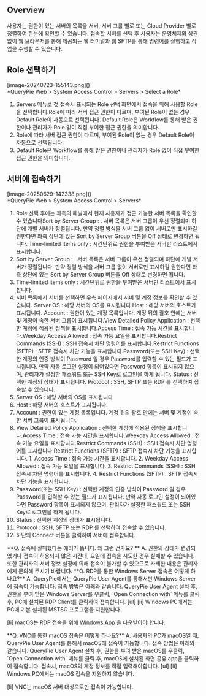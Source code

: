 
## Overview
사용자는 권한이 있는 서버의 목록을 서버, 서버 그룹 별로 또는 Cloud Provider 별로 정렬하여 한눈에 확인할 수 있습니다.  접속할 서버를 선택 후 사용자는 운영체제와 상관없이 웹 브라우저를 통해 제공되는 웹 터미널과 웹 SFTP를 통해 명령어를 실행하고 작업을 수행할 수 있습니다.

## Role 선택하기
<p align="center">
<div>[image-20240723-155143.png]()</div>
*QueryPie Web &gt; System Access Control &gt; Servers &gt; Select a Role*
</p>

1. Servers 메뉴로 첫 접속시 표시되는 Role 선택 화면에서 접속을 위해 사용할 Role을 선택합니다.Role에 따라 서버 접근 권한이 다르며, 부여된 Role이 없는 경우 Default Role이 자동으로 선택됩니다. Default Role은 Workflow를 통해 받은 권한이나 관리자가 Role 없이 직접 부여한 접근 권한을 의미합니다.
  1. Role에 따라 서버 접근 권한이 다르며, 부여된 Role이 없는 경우 Default Role이 자동으로 선택됩니다.
  2. Default Role은 Workflow를 통해 받은 권한이나 관리자가 Role 없이 직접 부여한 접근 권한을 의미합니다.

## 서버에 접속하기
<p align="center">
<div>[image-20250629-142338.png]()</div>
*QueryPie Web &gt; System Access Control &gt; Servers*
</p>

1. Role 선택 후에는 좌측의 패널에서 현재 사용자가 접근 가능한 서버 목록을 확인할 수 있습니다Sort by Server Group : . 서버 목록은 서버 그룹이 우선 정렬되며 하단에 개별 서버가 정렬됩니다. 만약 정렬 방식을 서버 그룹 없이 서버로만 표시하길 원한다면 좌측 상단에 있는 Sort by Server Group 버튼을 Off 상태로 변경하면 됩니다. Time-limited items only : 시간단위로 권한을 부여받은 서버만 리스트에서 표시합니다.
  1. Sort by Server Group : . 서버 목록은 서버 그룹이 우선 정렬되며 하단에 개별 서버가 정렬됩니다. 만약 정렬 방식을 서버 그룹 없이 서버로만 표시하길 원한다면 좌측 상단에 있는 Sort by Server Group 버튼을 Off 상태로 변경하면 됩니다.
  2. Time-limited items only : 시간단위로 권한을 부여받은 서버만 리스트에서 표시합니다.
2. 서버 목록에서 서버를 선택하면 우측 페이지에서 서버 및 계정 정보를 확인할 수 있습니다. Server OS : 해당 서버의 OS를 표시됩니다 Host : 해당 서버의 호스트가 표시됩니다. Account : 권한이 있는 계정 목록입니다. 계정 뒤의 괄호 안에는 서버 및 계정이 속한 서버 그룹이 표시됩니다.View Detailed Policy Application : 선택한 계정에 적용된 정책을 표시합니다.Access Time : 접속 가능 시간을 표시합니다.Weekday Access Allowed : 접속 가능 요일을 표시합니다.Restrict Commands (SSH) : SSH 접속시 차단 명령어를 표시합니다.Restrict Functions (SFTP) : SFTP 접속시 차단 기능을 표시합니다.Password(또는 SSH Key) : 선택한 계정의 인증 방식이 Password 일 경우 Password를 입력할 수 있는 필드가 표시됩니다. 만약 자동 로그인 설정이 되어있다면 Password 항목이 표시되지 않으며, 관리자가 설정한 패스워드 또는 SSH Key로 로그인을 하게 됩니다. Status : 선택한 계정의 상태가 표시됩니다. Protocol : SSH, SFTP 또는 RDP 를 선택하여 접속할 수 있습니다.
  1. Server OS : 해당 서버의 OS를 표시됩니다
  2. Host : 해당 서버의 호스트가 표시됩니다.
  3. Account : 권한이 있는 계정 목록입니다. 계정 뒤의 괄호 안에는 서버 및 계정이 속한 서버 그룹이 표시됩니다.
  4. View Detailed Policy Application : 선택한 계정에 적용된 정책을 표시합니다.Access Time : 접속 가능 시간을 표시합니다.Weekday Access Allowed : 접속 가능 요일을 표시합니다.Restrict Commands (SSH) : SSH 접속시 차단 명령어를 표시합니다.Restrict Functions (SFTP) : SFTP 접속시 차단 기능을 표시합니다.
    1. Access Time : 접속 가능 시간을 표시합니다.
    2. Weekday Access Allowed : 접속 가능 요일을 표시합니다.
    3. Restrict Commands (SSH) : SSH 접속시 차단 명령어를 표시합니다.
    4. Restrict Functions (SFTP) : SFTP 접속시 차단 기능을 표시합니다.
  5. Password(또는 SSH Key) : 선택한 계정의 인증 방식이 Password 일 경우 Password를 입력할 수 있는 필드가 표시됩니다. 만약 자동 로그인 설정이 되어있다면 Password 항목이 표시되지 않으며, 관리자가 설정한 패스워드 또는 SSH Key로 로그인을 하게 됩니다.
  6. Status : 선택한 계정의 상태가 표시됩니다.
  7. Protocol : SSH, SFTP 또는 RDP 를 선택하여 접속할 수 있습니다.
3. 하단의 Connect 버튼을 클릭하여 서버에 접속합니다.

<Callout type="info">
**Q. 접속에 실패했다는 에러가 뜹니다. 왜 그런 건가요? ** 
A. 권한의 상태가 변경되었거나 접속이 허용되지 않은 시간대, 요일에 접속을 시도한 경우 실패할 수 있습니다. 또한 관리자의 서버 정보 설정에 의해 접속이 불가할 수 있으므로 자세한 내용은 관리자에게 문의해 주시기 바랍니다. 
</Callout>

<Callout type="info">
**Q. RDP를 통한 Windows Server 접속은 어떻게 하나요?** 
A. QueryPie에서는 QueryPie User Agent를 통해서만 Windows Server에 접속이 가능합니다. 접속 방법은 아래와 같습니다. 
QueryPie User Agent 설치 후, 권한을 부여 받은 Windows Server를 우클릭, `Open Connection with` 메뉴를 클릭 후, PC에 설치된 RDP Client를 클릭하여 접속합니다. 
[ul]
[li]
Windows PC에서는 PC에 기본 설치된 MSTSC 프로그램을 지원합니다. 

[li]
macOS는 RDP 접속을 위해 [Windows App](https://apps.apple.com/us/app/windows-app/id1295203466?mt=12) 을 다운받아야 합니다. 


</Callout>

<Callout type="info">
**Q. VNC를 통한 macOS 접속은 어떻게 하나요?** 
A. 사용자의 PC가 macOS일 때, QueryPie User Agent를 통해서 macOS에 접속이 가능합니다. 접속 방법은 아래와 같습니다. 
QueryPie User Agent 설치 후, 권한을 부여 받은 macOS를 우클릭, `Open Connection with` 메뉴를 클릭 후, macOS에 설치된 화면 공유.app을 클릭하여 접속합니다. 접속시, macOS의 계정 정보를 직접 입력해야합니다. 
[ul]
[li]
Windows PC에서는 macOS 접속을 지원하지 않습니다. 

[li]
VNC는 macOS 서버 대상으로만 접속이 가능합니다. 


</Callout>
